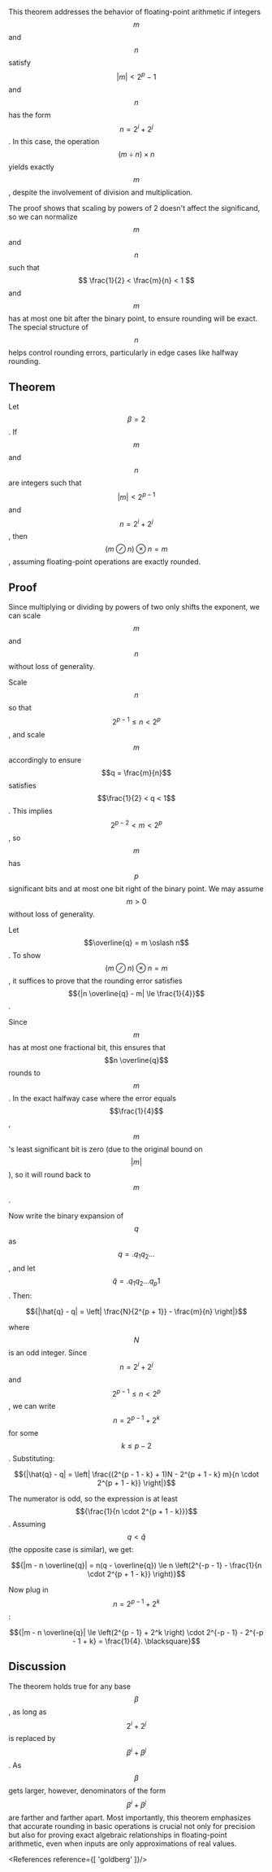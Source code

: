 <Theorem id="7"/>

This theorem addresses the behavior of floating-point arithmetic if integers $$m$$ and $$n$$ satisfy $$|m| < 2^p - 1$$ and $$n$$ has the form $$n = 2^i + 2^j$$. In this case, the operation $$(m \div n) \times n$$ yields exactly $$m$$, despite the involvement of division and multiplication.

The proof shows that scaling by powers of 2 doesn't affect the significand, so we can normalize $$m$$ and $$n$$ such that $$ \frac{1}{2} < \frac{m}{n} < 1 $$ and $$m$$ has at most one bit after the binary point, to ensure rounding will be exact. The special structure of $$n$$ helps control rounding errors, particularly in edge cases like halfway rounding.

## Theorem

Let $$\beta = 2$$. If $$m$$ and $$n$$ are integers such that $$|m| < 2^{p - 1}$$ and $$n = 2^i + 2^j$$, then $$(m \oslash n) \otimes n = m$$, assuming floating-point operations are exactly rounded.

## Proof

Since multiplying or dividing by powers of two only shifts the exponent, we can scale $$m$$ and $$n$$ without loss of generality.

Scale $$n$$ so that $$2^{p - 1} \le n < 2^p$$, and scale $$m$$ accordingly to ensure $$q = \frac{m}{n}$$ satisfies $$\frac{1}{2} < q < 1$$. This implies $$2^{p - 2} < m < 2^p$$, so $$m$$ has $$p$$ significant bits and at most one bit right of the binary point. We may assume $$m > 0$$ without loss of generality.

Let $$\overline{q} = m \oslash n$$. To show $$(m \oslash n) \otimes n = m$$, it suffices to prove that the rounding error satisfies $${|n \overline{q} - m| \le \frac{1}{4}}$$.

Since $$m$$ has at most one fractional bit, this ensures that $$n \overline{q}$$ rounds to $$m$$. In the exact halfway case where the error equals $$\frac{1}{4}$$, $$m$$'s least significant bit is zero (due to the original bound on $$|m|$$), so it will round back to $$m$$.

Now write the binary expansion of $$q$$ as $$q = .q_1 q_2 \ldots$$, and let $$\hat{q} = .q_1 q_2 \ldots q_p 1$$. Then:

$${|\hat{q} - q| = \left| \frac{N}{2^{p + 1}} - \frac{m}{n} \right|}$$

where $$N$$ is an odd integer. Since $$n = 2^i + 2^j$$ and $$2^{p - 1} \le n < 2^p$$, we can write $$n = 2^{p - 1} + 2^k$$ for some $$k \le p - 2$$. Substituting:

$${|\hat{q} - q| = \left| \frac{(2^{p - 1 - k} + 1)N - 2^{p + 1 - k} m}{n \cdot 2^{p + 1 - k}} \right|}$$

The numerator is odd, so the expression is at least $${\frac{1}{n \cdot 2^{p + 1 - k}}}$$. Assuming $$q < \hat{q}$$ (the opposite case is similar), we get:

$${|m - n \overline{q}| = n(q - \overline{q}) \le n \left(2^{-p - 1} - \frac{1}{n \cdot 2^{p + 1 - k}} \right)}$$

Now plug in $$n = 2^{p - 1} + 2^k$$:

$${|m - n \overline{q}| \le \left(2^{p - 1} + 2^k \right) \cdot 2^{-p - 1} - 2^{-p - 1 + k} = \frac{1}{4}.  \blacksquare}$$

## Discussion

The theorem holds true for any base $$\beta$$, as long as $$2^i + 2^j$$ is replaced by $$\beta^i + \beta^j$$. As $$\beta$$ gets larger, however, denominators of the form $$\beta^i + \beta^j$$ are farther and farther apart. Most importantly, this theorem emphasizes that accurate rounding in basic operations is crucial not only for precision but also for proving exact algebraic relationships in floating-point arithmetic, even when inputs are only approximations of real values.

<References reference={[
    'goldberg'
]}/>